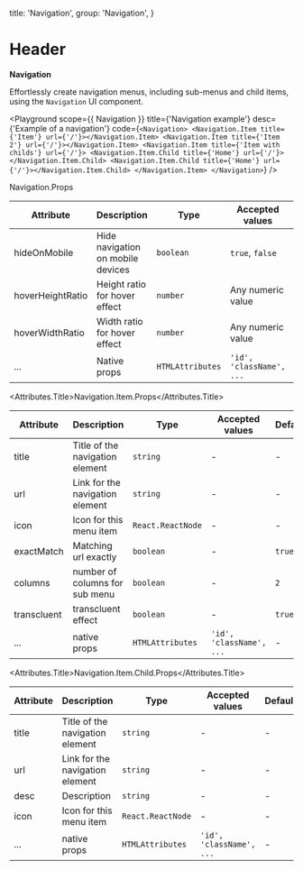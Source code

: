 
  title: 'Navigation',
  group: 'Navigation',
}

# Header

**Navigation**

Effortlessly create navigation menus, including sub-menus and child items, using the `Navigation` UI component. 

<Playground
  scope={{ Navigation }}
  title={'Navigation example'}
  desc={'Example of a navigation'}
  code={`
  <Navigation>
   <Navigation.Item title={'Item'} url={'/'}></Navigation.Item>
   <Navigation.Item title={'Item 2'} url={'/'}></Navigation.Item>
   <Navigation.Item title={'Item with childs'} url={'/'}>
      <Navigation.Item.Child title={'Home'} url={'/'}></Navigation.Item.Child>
      <Navigation.Item.Child title={'Home'} url={'/'}></Navigation.Item.Child>
   </Navigation.Item>
  </Navigation>
`}
/>

<Attributes edit="/app/components/navigation.mdx">
<Attributes.Title>Navigation.Props</Attributes.Title>

| Attribute         | Description                            | Type             | Accepted values          | Default |
| ----------------- | -------------------------------------- | ---------------- | ------------------------ | ------- |
| hideOnMobile      | Hide navigation on mobile devices      | `boolean`        | `true`, `false`          | `true`  |
| hoverHeightRatio  | Height ratio for hover effect          | `number`         | Any numeric value        | `0.7`   |
| hoverWidthRatio   | Width ratio for hover effect           | `number`         | Any numeric value        | `1.05`  |
| ...               | Native props                           | `HTMLAttributes` | `'id', 'className', ...` | -       |

<Attributes.Title>Navigation.Item.Props</Attributes.Title>

| Attribute   | Description                     | Type              | Accepted values          | Default |
| ----------- | ------------------------------- | ----------------- | ------------------------ | ------- |
| title       | Title of the navigation element | `string`          | -                        | -       |
| url         | Link for the navigation element | `string`          | -                        | -       |
| icon        | Icon for this menu item         | `React.ReactNode` | -                        | -       |
| exactMatch  | Matching url exactly            | `boolean`         | -                        | `true`  |
| columns     | number of columns for sub menu  | `boolean`         | -                        | `2`     |
| transcluent | transcluent effect              | `boolean`         | -                        | `true`  |
| ...         | native props                    | `HTMLAttributes`  | `'id', 'className', ...` | -       |

<Attributes.Title>Navigation.Item.Child.Props</Attributes.Title>

| Attribute | Description                     | Type              | Accepted values          | Default |
| --------- | ------------------------------- | ----------------- | ------------------------ | ------- |
| title     | Title of the navigation element | `string`          | -                        | -       |
| url       | Link for the navigation element | `string`          | -                        | -       |
| desc      | Description                     | `string`          | -                        | -       |
| icon      | Icon for this menu item         | `React.ReactNode` | -                        | -       |
| ...       | native props                    | `HTMLAttributes`  | `'id', 'className', ...` | -       |

</Attributes>
